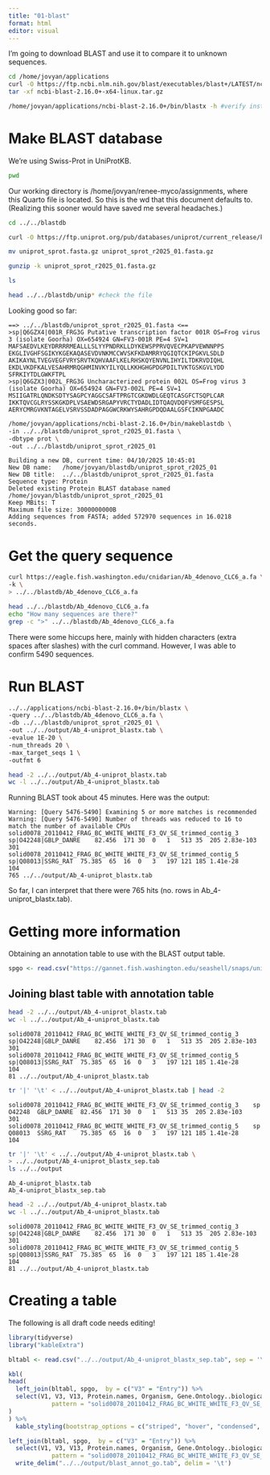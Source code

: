 ```yaml
---
title: "01-blast"
format: html
editor: visual
---
```


I'm going to download BLAST and use it to compare it to unknown sequences.

```bash
cd /home/jovyan/applications
curl -O https://ftp.ncbi.nlm.nih.gov/blast/executables/blast+/LATEST/ncbi-blast-2.16.0+-x64-linux.tar.gz
tar -xf ncbi-blast-2.16.0+-x64-linux.tar.gz
```

```bash
/home/jovyan/applications/ncbi-blast-2.16.0+/bin/blastx -h #verify installation
```

# Make BLAST database

We're using Swiss-Prot in UniProtKB.

```bash
pwd
```

Our working directory is /home/jovyan/renee-myco/assignments, where this Quarto file is located. So this is the wd that this document defaults to. (Realizing this sooner would have saved me several headaches.)

```bash
cd ../../blastdb

curl -O https://ftp.uniprot.org/pub/databases/uniprot/current_release/knowledgebase/complete/uniprot_sprot.fasta.gz

mv uniprot_sprot.fasta.gz uniprot_sprot_r2025_01.fasta.gz

gunzip -k uniprot_sprot_r2025_01.fasta.gz

ls 
```

```bash
head ../../blastdb/unip* #check the file
```

Looking good so far:

```         
==> ../../blastdb/uniprot_sprot_r2025_01.fasta <==
>sp|Q6GZX4|001R_FRG3G Putative transcription factor 001R OS=Frog virus 3 (isolate Goorha) OX=654924 GN=FV3-001R PE=4 SV=1
MAFSAEDVLKEYDRRRRMEALLLSLYYPNDRKLLDYKEWSPPRVQVECPKAPVEWNNPPS
EKGLIVGHFSGIKYKGEKAQASEVDVNKMCCWVSKFKDAMRRYQGIQTCKIPGKVLSDLD
AKIKAYNLTVEGVEGFVRYSRVTKQHVAAFLKELRHSKQYENVNLIHYILTDKRVDIQHL
EKDLVKDFKALVESAHRMRQGHMINVKYILYQLLKKHGHGPDGPDILTVKTGSKGVLYDD
SFRKIYTDLGWKFTPL
>sp|Q6GZX3|002L_FRG3G Uncharacterized protein 002L OS=Frog virus 3 (isolate Goorha) OX=654924 GN=FV3-002L PE=4 SV=1
MSIIGATRLQNDKSDTYSAGPCYAGGCSAFTPRGTCGKDWDLGEQTCASGFCTSQPLCAR
IKKTQVCGLRYSSKGKDPLVSAEWDSRGAPYVRCTYDADLIDTQAQVDQFVSMFGESPSL
AERYCMRGVKNTAGELVSRVSSDADPAGGWCRKWYSAHRGPDQDAALGSFCIKNPGAADC
```

```bash
/home/jovyan/applications/ncbi-blast-2.16.0+/bin/makeblastdb \
-in ../../blastdb/uniprot_sprot_r2025_01.fasta \
-dbtype prot \
-out ../../blastdb/uniprot_sprot_r2025_01
```

```         
Building a new DB, current time: 04/10/2025 10:45:01
New DB name:   /home/jovyan/blastdb/uniprot_sprot_r2025_01
New DB title:  ../../blastdb/uniprot_sprot_r2025_01.fasta
Sequence type: Protein
Deleted existing Protein BLAST database named /home/jovyan/blastdb/uniprot_sprot_r2025_01
Keep MBits: T
Maximum file size: 3000000000B
Adding sequences from FASTA; added 572970 sequences in 16.0218 seconds.
```

# Get the query sequence

```bash
curl https://eagle.fish.washington.edu/cnidarian/Ab_4denovo_CLC6_a.fa \
-k \
> ../../blastdb/Ab_4denovo_CLC6_a.fa 

head ../../blastdb/Ab_4denovo_CLC6_a.fa
echo "How many sequences are there?"
grep -c ">" ../../blastdb/Ab_4denovo_CLC6_a.fa
```

There were some hiccups here, mainly with hidden characters (extra spaces after slashes) with the curl command. However, I was able to confirm 5490 sequences.

# Run BLAST

```bash
../../applications/ncbi-blast-2.16.0+/bin/blastx \
-query ../../blastdb/Ab_4denovo_CLC6_a.fa \
-db ../../blastdb/uniprot_sprot_r2025_01 \
-out ../../output/Ab_4-uniprot_blastx.tab \
-evalue 1E-20 \
-num_threads 20 \
-max_target_seqs 1 \
-outfmt 6

head -2 ../../output/Ab_4-uniprot_blastx.tab
wc -l ../../output/Ab_4-uniprot_blastx.tab
```

Running BLAST took about 45 minutes. Here was the output:

```         
Warning: [Query 5476-5490] Examining 5 or more matches is recommended
Warning: [Query 5476-5490] Number of threads was reduced to 16 to match the number of available CPUs
solid0078_20110412_FRAG_BC_WHITE_WHITE_F3_QV_SE_trimmed_contig_3    sp|O42248|GBLP_DANRE    82.456  171 30  0   1   513 35  205 2.83e-103   301
solid0078_20110412_FRAG_BC_WHITE_WHITE_F3_QV_SE_trimmed_contig_5    sp|Q08013|SSRG_RAT  75.385  65  16  0   3   197 121 185 1.41e-28    104
765 ../../output/Ab_4-uniprot_blastx.tab
```

So far, I can interpret that there were 765 hits (no. rows in Ab_4-uniprot_blastx.tab).

# Getting more information

Obtaining an annotation table to use with the BLAST output table.

```r
spgo <- read.csv("https://gannet.fish.washington.edu/seashell/snaps/uniprot_table_r2023_01.tab", sep = '\t', header = TRUE)
```

## Joining blast table with annotation table

```bash
head -2 ../../output/Ab_4-uniprot_blastx.tab
wc -l ../../output/Ab_4-uniprot_blastx.tab
```

```         
solid0078_20110412_FRAG_BC_WHITE_WHITE_F3_QV_SE_trimmed_contig_3    sp|O42248|GBLP_DANRE    82.456  171 30  0   1   513 35  205 2.83e-103   301
solid0078_20110412_FRAG_BC_WHITE_WHITE_F3_QV_SE_trimmed_contig_5    sp|Q08013|SSRG_RAT  75.385  65  16  0   3   197 121 185 1.41e-28    104
81 ../../output/Ab_4-uniprot_blastx.tab
```

```bash
tr '|' '\t' < ../../output/Ab_4-uniprot_blastx.tab | head -2
```

```         
solid0078_20110412_FRAG_BC_WHITE_WHITE_F3_QV_SE_trimmed_contig_3    sp  O42248  GBLP_DANRE  82.456  171 30  0   1   513 35  205 2.83e-103   301
solid0078_20110412_FRAG_BC_WHITE_WHITE_F3_QV_SE_trimmed_contig_5    sp  Q08013  SSRG_RAT    75.385  65  16  0   3   197 121 185 1.41e-28    104
```

```bash
tr '|' '\t' < ../../output/Ab_4-uniprot_blastx.tab \
> ../../output/Ab_4-uniprot_blastx_sep.tab
ls ../../output
```

```         
Ab_4-uniprot_blastx.tab
Ab_4-uniprot_blastx_sep.tab
```

```bash
head -2 ../../output/Ab_4-uniprot_blastx.tab
wc -l ../../output/Ab_4-uniprot_blastx.tab
```

```         
solid0078_20110412_FRAG_BC_WHITE_WHITE_F3_QV_SE_trimmed_contig_3    sp|O42248|GBLP_DANRE    82.456  171 30  0   1   513 35  205 2.83e-103   301
solid0078_20110412_FRAG_BC_WHITE_WHITE_F3_QV_SE_trimmed_contig_5    sp|Q08013|SSRG_RAT  75.385  65  16  0   3   197 121 185 1.41e-28    104
81 ../../output/Ab_4-uniprot_blastx.tab
```

# Creating a table

The following is all draft code needs editing!

```r
library(tidyverse)
library("kableExtra")
```

```r
bltabl <- read.csv("../../output/Ab_4-uniprot_blastx_sep.tab", sep = '\t', header = FALSE)
```

```r
kbl(
head(
  left_join(bltabl, spgo,  by = c("V3" = "Entry")) %>%
  select(V1, V3, V13, Protein.names, Organism, Gene.Ontology..biological.process., Gene.Ontology.IDs) %>% mutate(V1 = str_replace_all(V1, 
            pattern = "solid0078_20110412_FRAG_BC_WHITE_WHITE_F3_QV_SE_trimmed", replacement = "Ab"))
)
) %>%
  kable_styling(bootstrap_options = c("striped", "hover", "condensed", "responsive"))

left_join(bltabl, spgo,  by = c("V3" = "Entry")) %>%
  select(V1, V3, V13, Protein.names, Organism, Gene.Ontology..biological.process., Gene.Ontology.IDs) %>% mutate(V1 = str_replace_all(V1, 
            pattern = "solid0078_20110412_FRAG_BC_WHITE_WHITE_F3_QV_SE_trimmed", replacement = "Ab")) %>%
  write_delim("../../output/blast_annot_go.tab", delim = '\t')
```
